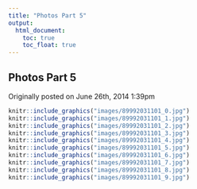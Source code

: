 ```yaml
---
title: "Photos Part 5"
output:
  html_document:
    toc: true
    toc_float: true
---
```


## Photos Part 5

Originally posted on June 26th, 2014 1:39pm

```r
knitr::include_graphics("images/89992031101_0.jpg")
knitr::include_graphics("images/89992031101_1.jpg")
knitr::include_graphics("images/89992031101_2.jpg")
knitr::include_graphics("images/89992031101_3.jpg")
knitr::include_graphics("images/89992031101_4.jpg")
knitr::include_graphics("images/89992031101_5.jpg")
knitr::include_graphics("images/89992031101_6.jpg")
knitr::include_graphics("images/89992031101_7.jpg")
knitr::include_graphics("images/89992031101_8.jpg")
knitr::include_graphics("images/89992031101_9.jpg")
```

